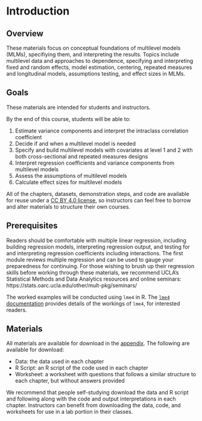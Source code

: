 # Introduction {#introduction}

## Overview

These materials focus on conceptual foundations of multilevel models (MLMs), specifiying them, and interpreting the results. Topics include multilevel data and approaches to dependence, specifying and interpreting fixed and random effects, model estimation, centering, repeated measures and longitudinal models, assumptions testing, and effect sizes in MLMs.

## Goals

These materials are intended for students and instructors.

By the end of this course, students will be able to:

1. Estimate variance components and interpret the intraclass correlation coefficient
2. Decide if and when a multilevel model is needed
3. Specify and build multilevel models with covariates at level 1 and 2 with both cross-sectional and repeated measures designs
4. Interpret regression coefficients and variance components from multilevel models
5. Assess the assumptions of multilevel models
6. Calculate effect sizes for multilevel models

All of the chapters, datasets, demonstration steps, and code are available for reuse under a [CC BY 4.0 license](https://creativecommons.org/licenses/by/4.0/), so instructors can feel free to borrow and alter materials to structure their own courses.

## Prerequisites

Readers should be comfortable with multiple linear regression, including building regression models, interpreting regression output, and testing for and interpreting regression coefficients including interactions. The first module reviews multiple regression and can be used to gauge your preparedness for continuing. For those wishing to brush up their regression skills before working through these materials, we recommend UCLA's Statistical Methods and Data Analytics resources and online seminars: https://stats.oarc.ucla.edu/other/mult-pkg/seminars/

The worked examples will be conducted using `lme4` in R. The [`lme4` documentation](https://cran.r-project.org/web/packages/lme4/vignettes/lmer.pdf) provides details of the workings of `lme4`, for interested readers.

## Materials

All materials are available for download in the [appendix](https://www.learn-mlms.com/13-appendix.html). The following are available for download:

* Data: the data used in each chapter
* R Script: an R script of the code used in each chapter
* Worksheet: a worksheet with questions that follows a similar structure to each chapter, but without answers provided

We recommend that people self-studying download the data and R script and following along with the code and output interpretations in each chapter. Instructors can benefit from downloading the data, code, and worksheets for use in a lab portion in their classes.
